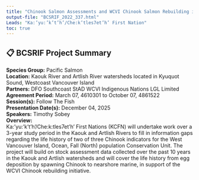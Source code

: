 ```yaml
---
title: "Chinook Salmon Assessments and WCVI Chinook Salmon Rebuilding in the Kaouk and Artlish Watersheds"
output-file: "BCSRIF_2022_337.html"
Leads: "Ka:’yu:’k’t’h’/Che:k’tles7et’h’ First Nation"
toc: true
---
```


## 📋 BCSRIF Project Summary

**Species Group:** Pacific Salmon  
**Location:** Kaouk River and Artlish River watersheds located in Kyuquot Sound, Westcoast Vancouver Island  
**Partners:** DFO Southcoast StAD
WCVI Indigenous Nations
LGL Limited  
**Agreement Period:** March 07, 4610301 to October 07, 4861522  
**Session(s):** Follow The Fish  
**Presentation Date(s):** December 04, 2025  
**Speakers:** Timothy Sobey  
**Overview:**  
Ka:’yu:’k’t’h’/Che:k:tles7et’h’ First Nations (KCFN) will undertake work over a 3-year study period in the Kaouk and Artlish Rivers to fill in information gaps regarding the life history of two of three Chinook indicators for the West Vancouver Island, Ocean, Fall (North) population Conservation Unit. The project will build on stock assessment data collected over the past 10 years in the Kaouk and Artlish watersheds and will cover the life history from egg deposition by spawning Chinook to nearshore marine, in support of the WCVI Chinook rebuilding initiative.    

